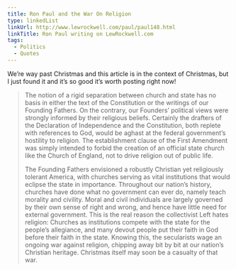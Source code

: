```yaml
---
title: Ron Paul and the War On Religion
type: linkedList
linkUrl: http://www.lewrockwell.com/paul/paul148.html
linkTitle: Ron Paul writing on LewRockwell.com
tags:
  - Politics
  - Quotes
---
```


We’re way past Christmas and this article is in the context of Christmas, but I just found it and it’s so good it’s worth posting right now!

> The notion of a rigid separation between church and state has no basis in either the text of the Constitution or the writings of our Founding Fathers. On the contrary, our Founders’ political views were strongly informed by their religious beliefs. Certainly the drafters of the Declaration of Independence and the Constitution, both replete with references to God, would be aghast at the federal government’s hostility to religion. The establishment clause of the First Amendment was simply intended to forbid the creation of an official state church like the Church of England, not to drive religion out of public life.
>
> The Founding Fathers envisioned a robustly Christian yet religiously tolerant America, with churches serving as vital institutions that would eclipse the state in importance. Throughout our nation’s history, churches have done what no government can ever do, namely teach morality and civility. Moral and civil individuals are largely governed by their own sense of right and wrong, and hence have little need for external government. This is the real reason the collectivist Left hates religion: Churches as institutions compete with the state for the people’s allegiance, and many devout people put their faith in God before their faith in the state. Knowing this, the secularists wage an ongoing war against religion, chipping away bit by bit at our nation’s Christian heritage. Christmas itself may soon be a casualty of that war.
